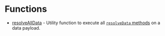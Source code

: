 # Functions

- [resolveAllData](functions/resolve-all-data) - Utility function to execute all [`resolveData` methods](/docs/api-reference/configuration/component-config#resolvedatadata-params) on a data payload.
